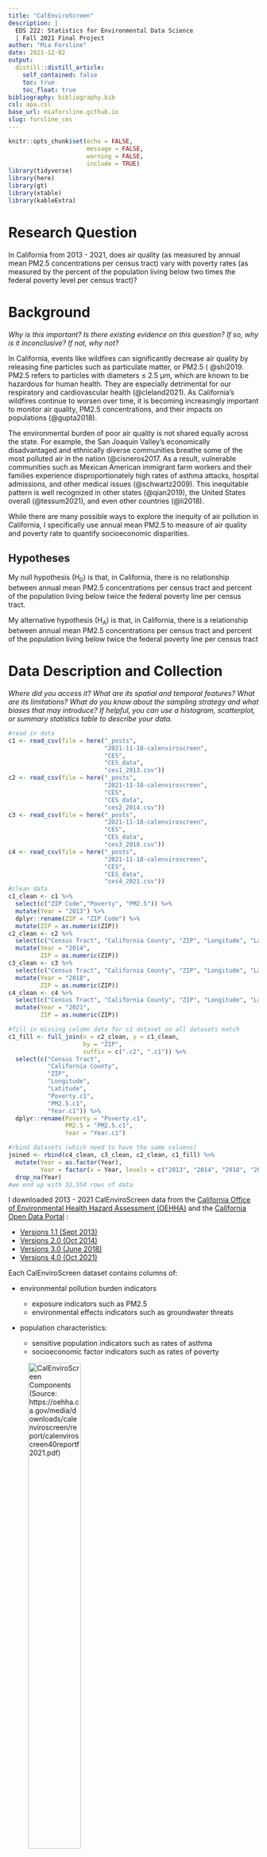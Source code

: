 ```yaml
---
title: "CalEnviroScreen"
description: |
  EDS 222: Statistics for Environmental Data Science
  | Fall 2021 Final Project 
author: "Mia Forsline"
date: 2021-12-02
output:
  distill::distill_article:
    self_contained: false
    toc: true
    toc_float: true
bibliography: bibliography.bib
csl: apa.csl
base_url: miaforsline.github.io
slug: forsline_ces
---
```


```r
knitr::opts_chunk$set(echo = FALSE,
                      message = FALSE, 
                      warning = FALSE, 
                      include = TRUE)
library(tidyverse)
library(here)
library(gt)
library(xtable)
library(kableExtra)
```

# Research Question

In California from 2013 - 2021, does air quality (as measured by annual mean PM2.5 concentrations per census tract) vary with poverty rates (as measured by the percent of the population living below two times the federal poverty level per census tract)?

# Background

*Why is this important? Is there existing evidence on this question? If so, why is it inconclusive? If not, why not?*

In California, events like wildfires can significantly decrease air quality by releasing fine particles such as particulate matter, or PM2.5 ( @shi2019. PM2.5 refers to particles with diameters ≤ 2.5 µm, which are known to be hazardous for human health. They are especially detrimental for our respiratory and cardiovascular health (@cleland2021). As California's wildfires continue to worsen over time, it is becoming increasingly important to monitor air quality, PM2.5 concentrations, and their impacts on populations (@gupta2018).

The environmental burden of poor air quality is not shared equally across the state. For example, the San Joaquin Valley's economically disadvantaged and ethnically diverse communities breathe some of the most polluted air in the nation (@cisneros2017. As a result, vulnerable communities such as Mexican American immigrant farm workers and their families experience disproportionately high rates of asthma attacks, hospital admissions, and other medical issues (@schwartz2009). This inequitable pattern is well recognized in other states (@qian2019), the United States overall (@tessum2021), and even other countries (@li2018).

While there are many possible ways to explore the inequity of air pollution in California, I specifically use annual mean PM2.5 to measure of air quality and poverty rate to quantify socioeconomic disparities.

## Hypotheses

My null hypothesis (H~0~) is that, in California, there is no relationship between annual mean PM2.5 concentrations per census tract and percent of the population living below twice the federal poverty line per census tract.

My alternative hypothesis (H~A~) is that, in California, there is a relationship between annual mean PM2.5 concentrations per census tract and percent of the population living below twice the federal poverty line per census tract

# Data Description and Collection

*Where did you access it? What are its spatial and temporal features? What are its limitations? What do you know about the sampling strategy and what biases that may introduce? If helpful, you can use a histogram, scatterplot, or summary statistics table to describe your data.*

```r
#read in data
c1 <- read_csv(file = here("_posts", 
                           "2021-11-18-calenviroscreen", 
                           "CES", 
                           "CES_data", 
                           "ces1_2013.csv"))
c2 <- read_csv(file = here("_posts", 
                           "2021-11-18-calenviroscreen", 
                           "CES", 
                           "CES_data", 
                           "ces2_2014.csv"))
c3 <- read_csv(file = here("_posts", 
                           "2021-11-18-calenviroscreen", 
                           "CES", 
                           "CES_data", 
                           "ces3_2018.csv"))
c4 <- read_csv(file = here("_posts", 
                           "2021-11-18-calenviroscreen", 
                           "CES", 
                           "CES_data", 
                           "ces4_2021.csv"))
#clean data 
c1_clean <- c1 %>% 
  select(c("ZIP Code","Poverty", "PM2.5")) %>% 
  mutate(Year = "2013") %>% 
  dplyr::rename(ZIP = "ZIP Code") %>% 
  mutate(ZIP = as.numeric(ZIP))
c2_clean <- c2 %>% 
  select(c("Census Tract", "California County", "ZIP", "Longitude", "Latitude", "Poverty", "PM2.5")) %>% 
  mutate(Year = "2014",
         ZIP = as.numeric(ZIP))
c3_clean <- c3 %>% 
  select(c("Census Tract", "California County", "ZIP", "Longitude", "Latitude", "Poverty", "PM2.5")) %>% 
  mutate(Year = "2018",
         ZIP = as.numeric(ZIP))
c4_clean <- c4 %>% 
  select(c("Census Tract", "California County", "ZIP", "Longitude", "Latitude", "Poverty", "PM2.5")) %>% 
  mutate(Year = "2021",
         ZIP = as.numeric(ZIP))
```

```r
#fill in missing column data for c1 dataset so all datasets match 
c1_fill <- full_join(x = c2_clean, y = c1_clean, 
                     by = "ZIP", 
                     suffix = c(".c2", ".c1")) %>%
  select(c("Census Tract", 
           "California County", 
           "ZIP", 
           "Longitude", 
           "Latitude", 
           "Poverty.c1", 
           "PM2.5.c1", 
           "Year.c1")) %>%
  dplyr::rename(Poverty = "Poverty.c1",
                PM2.5 = "PM2.5.c1",
                Year = "Year.c1")
```

```r
#rbind datasets (which need to have the same columns)
joined <- rbind(c4_clean, c3_clean, c2_clean, c1_fill) %>% 
  mutate(Year = as.factor(Year),
         Year = factor(x = Year, levels = c("2013", "2014", "2018", "2021"))) %>% 
  drop_na(Year) 
#we end up with 32,554 rows of data 
```

I downloaded 2013 - 2021 CalEnviroScreen data from the [California Office of Environmental Health Hazard Assessment (OEHHA)](https://oehha.ca.gov/) and the [California Open Data Portal](https://data.ca.gov/) :

-   [Versions 1.1 (Sept 2013)](https://oehha.ca.gov/calenviroscreen/report-general-info/calenviroscreen-11)
-   [Versions 2.0 (Oct 2014)](https://oehha.ca.gov/calenviroscreen/report/calenviroscreen-version-20)
-   [Versions 3.0 (June 2018)](https://data.ca.gov/dataset/calenviroscreen-3-0-results)
-   [Versions 4.0 (Oct 2021)](https://oehha.ca.gov/calenviroscreen/report/calenviroscreen-40)

Each CalEnviroScreen dataset contains columns of:

-   environmental pollution burden indicators

    -   exposure indicators such as PM2.5
    -   environmental effects indicators such as groundwater threats

-   population characteristics:

    -   sensitive population indicators such as rates of asthma
    -   socioeconomic factor indicators such as rates of poverty

![CalEnviroScreen Components (Source: <https://oehha.ca.gov/media/downloads/calenviroscreen/report/calenviroscreen40reportf2021.pdf>)](CES/CES_images/components.png){width="50%"}

Each dataset also contains one row per census tract, meaning each census tract in California is assigned a value per environmental indicator or population characteristic.

In particular, I am interested in:

### 1. **PM2.5**

The annual mean concentration of PM2.5, which CalEnviroScreen (CES) calculates based on a weighted average of measured monitor concentrations and satellite observations (ug/m^3^) over 3 years. For example, the CES 1.1. report used data from 2007 - 2009 while the CES 4.0 report used 2015 - 2017. All reports used data from the [[California Air Resources Board's]{.ul}](https://ww2.arb.ca.gov/homepage) Air Monitoring Network. In addition to the Air Monitoring Network, CES 3.0 and CES 4.0 incorporated [[Satellite Remote Sensing Data]{.ul}](https://ww2.arb.ca.gov/resources/documents/air-quality-research-using-satellite-remote-sensing).

```r

ggplot(data = joined, aes(x = PM2.5)) + 
  geom_histogram(aes(fill = Year), binwidth = 1) + 
  theme_classic() + 
  facet_wrap(~Year, ncol = 2) + 
  labs(x = expression(paste("Mean PM2.5 per census tract (µg/m"^3~")")),
       y = "Frequency")
```

Data were more likely to be high resolution around certain cities or localized areas, but not all cities have air monitoring stations. Depending on the year, locales with little to no data were either omitted or estimated using nearby locations' data. For example, in CES 1.1, census tracts with centers \> 50km away from the nearest air monitor were omitted from the analysis. In CES 4.0, missing data was estimated using regression relationships with nearby sites.

PM2.5 annual mean monitoring data were extracted from all monitoring sites where possible. For CES 4.0, PM2.5 annual mean concentrations were also calculated using Aerosol Optical Depth measurements as well as land use and meteorology data via regression on ground monitor data.

For CES 1.1 - 3.0, the geographic center of each census tract, quarterly mean PM2.5 concentrations were estimated using ordinary kringing. For CES 4.0, overall PM2.5 annual mean concentrations were estimated for each 1km x 1km grid cell using both the monitoring and satellite data in a weighted average. An inverse-distance weighting method was used, so grid cells close to monitors relied more heavily on monitor estimates while grid cells further from monitors relied more heavily on satellite data. Grid cells with monitors \> 50km away relied solely on satellite data. Concentrations were estimated at the center of each 1km x 1km grid cell.

The quarterly estimates were then averaged to calculate annual means. The annual means were estimated over 3 years to avoid account for uneven sampling frequency.

![CalEnviroScreen 4.0 PM2.5 Map (Source: <https://oehha.ca.gov/media/downloads/calenviroscreen/report/calenviroscreen40reportf2021.pdf>)](CES/CES_images/pm.png){width="70%"}

### 2. **Poverty**

The percent of the population living below two times the federal poverty level, which CalEnviroScreen calculates using a 5-year estimate. For example, the CES 1.1 report used a 5-year estimate from 2007 - 2011 data while the CES 4.0 report used a 5-year estimate from 2015 - 2019 data. Poverty data came from the [[American Community Survey]{.ul}](https://www.census.gov/programs-surveys/acs). Multiple years of data are used to calculate more reliable results for geographic areas with small populations.

```r

ggplot(data = joined, aes(x = Poverty)) + 
  geom_histogram(aes(fill = Year), binwidth = 5) + 
  theme_classic() + 
  facet_wrap(~Year, ncol = 2) + 
  labs(x = "Poverty rate per census tract (%)", 
       y = "Frequency")
```

CalEnviroScreen defined poverty as twice below the federal poverty line to account for California's high cost of living relative to other states and because the federal poverty threshold has not changed since the 1980s despite the cost of living increasing over time.

The percent per census tract was calculated by individuals living below 200% the poverty level per census tract / total individuals living below 200% of the poverty level.

Standard error and relative standard error were calculated to determine the reliability of the calculated poverty rate. Census tracts with unreliable estimates were assigned no value for poverty rate (NULL).

![CalEnviroScreen 4.0 Poverty Map (Source: <https://oehha.ca.gov/media/downloads/calenviroscreen/report/calenviroscreen40reportf2021.pdf>)](CES/CES_images/poverty.png){width="50%"}

# Methods - Statistical Analysis Plan

*What is your analysis plan? Why did you choose this analysis, given your data and question? What are the limitations?*

To assess if, in California from 2013 - 2021, air quality varies with poverty rates, I plan to run linear regressions of PM2.5 \~ Poverty for each year (2013, 2014, 2018, 2021). This analysis is appropriate to describe how air quality might be changing with respect to poverty rates. Running multiple regressions over the different years can help us understand how this relationship might be changing over time.

This method is limited by the fact that I am only including one independent variable (Poverty) in the model. It is likely that there are many different factors in addition to poverty influencing air quality, but this analysis is a strong starting point for detangling those complex relationships.

# Results

*Show us your results in figure(s) and/or table(s) that are carefully labeled and captioned. Describe in the text (and orally when presenting) what you found, and how these results either do or do not help you answer your question.*

```r
mod1 <- lm(PM2.5 ~ Poverty, data = c1)
sum1 <- summary(mod1)

mod2 <- lm(PM2.5 ~ Poverty, data = c2)
sum2 <- summary(mod2)

mod3 <- lm(PM2.5 ~ Poverty, data = c3)
sum3 <- summary(mod3)

mod4 <- lm(PM2.5 ~ Poverty, data = c4)
sum4 <- summary(mod4)
```

For all time periods, annual mean PM2.5 concentrations were significantly influenced by the percent of people living below twice the federal poverty level. In 2013, PM2.5 increased by 0.035 µg/m3 as the poverty rate increased by 1% (p-value = `r sum1$coefficients[8]`, sd = `r sum1$coefficients[4]`). In 2014, PM2.5 increased by 0.028 µg/m3 as the poverty rate increased by 1% (p-value = `r sum2$coefficients[8]`, sd = `r sum2$coefficients[4]`). In 2018, PM2.5 increased by 0.030 µg/m3 as the poverty rate increased by 1% (p-value = `r sum3$coefficients[8]`, sd = `r sum3$coefficients[4]`). In 2021, PM2.5 increased by 0.029 µg/m3 as the poverty rate increased by 1% (p-value = `r sum4$coefficients[8]`, sd = `r sum4$coefficients[4]`).

Every year's results supported my hypothesis that mean PM2.5 and poverty in California are significantly related (Figure \@ref(fig:final)).

```r
joined <- joined %>% 
  drop_na(Poverty, PM2.5)

ggplot(data = joined, aes(x = Poverty, y = PM2.5)) +
  geom_point(aes(color = Year), alpha = 0.05) + 
  geom_smooth(method='lm', 
              formula= y~x,
              size=1, 
              color = "black") + 
  theme_classic()+ 
  labs(x = "Poverty rate (%)",
       y = expression(paste
                       ("Mean PM2.5 (µg/m"^3~")")),
       caption = "Caption") +
  facet_wrap(.~Year, ncol = 2) + 
  theme(legend.position = "none")
```

# Conclusions

As expected, I found---in California during 2013, 2014, 2018, and 2021---a statistically significant relationship between air quality and poverty rates. Specifically, for all four years, annual mean concentrations of PM2.5 (µg/m^3^) increased as the percent of people living below twice the federal poverty level increased (Figure \@ref(fig:final)). In other words, air quality was lower in census tracts with higher poverty rates.

These findings supported my hypothesis and corroborated prior research that has identified PM2.5 disparities based on socioeconomic factors in California (Mousavi et al. 2021). This further emphasizes the importance of an environmental justice lens when investigating issues such as air quality.

# Future Directions

*One short analysis cannot fully answer an interesting scientific question. If you had time to collect more data or conduct more analysis, what would help you answer this question better?*

While my analysis focused on four specific years of comprehensive data based on years that the CalEnviroScreen was carried out, it could be interesting to expand that time frame to before 2013. Exploring air quality and poverty before and after 2013 is especially interesting because 2013 was the year that California's cap-and-trade program was initiated. During this time, there is evidence that while greenhouse gases were overall reduced in California, socioeconomically disadvantaged communities actually experienced emission increases (Cushing et al. 2018).

# References

Full code can be found [here](https://github.com/miaforsline/miaforsline.github.io/tree/main/_posts/2021-11-18-calenviroscreen).
